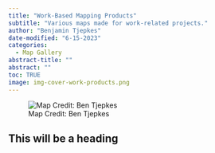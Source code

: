 ```yaml
---
title: "Work-Based Mapping Products"
subtitle: "Various maps made for work-related projects."
author: "Benjamin Tjepkes"
date-modified: "6-15-2023"
categories:
  - Map Gallery
abstract-title: ""
abstract: ""
toc: TRUE
image: img-cover-work-products.png
---
```


![Map Credit: Ben Tjepkes](../gallery/img-cover-work-products.png)

## This will be a heading 